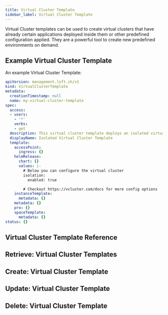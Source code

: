 ```yaml
---
title: Virtual Cluster Template
sidebar_label: Virtual Cluster Template
---
```


Virtual Cluster templates can be used to create virtual clusters that have already certain applications deployed inside them or other predefined configuration applied. They are a powerful tool to create new predefined environments on demand.

## Example Virtual Cluster Template

An example Virtual Cluster Template:
```yaml
apiVersion: management.loft.sh/v1
kind: VirtualClusterTemplate
metadata:
  creationTimestamp: null
  name: my-virtual-cluster-template
spec:
  access:
  - users:
    - '*'
    verbs:
    - get
  description: This virtual cluster template deploys an isolated virtual cluster
  displayName: Isolated Virtual Cluster Template
  template:
    accessPoint:
      ingress: {}
    helmRelease:
      chart: {}
      values: |-
        # Below you can configure the virtual cluster
        isolation:
          enabled: true

        # Checkout https://vcluster.com/docs for more config options
    instanceTemplate:
      metadata: {}
    metadata: {}
    pro: {}
    spaceTemplate:
      metadata: {}
status: {}

```

## Virtual Cluster Template Reference

<Reference />

## Retrieve: Virtual Cluster Templates

<Retrieve />

## Create: Virtual Cluster Template

<Create />

## Update: Virtual Cluster Template

<Update />

## Delete: Virtual Cluster Template

<Delete />


